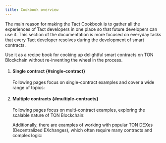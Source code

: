 ```yaml
---
title: Cookbook overview
---
```



The main reason for making the Tact Cookbook is to gather all the experiences of Tact developers in one place so that future developers can use it. This section of the documentation is more focused on everyday tasks that every Tact developer resolves during the development of smart contracts.

Use it as a recipe book for cooking up delightful smart contracts on TON Blockchain without re-inventing the wheel in the process.

<Steps>

1. #### Single contract {#single-contract}

   Following pages focus on single-contract examples and cover a wide range of topics:

   <CardGrid>
    <LinkCard
      title="1️⃣ Single-contract communication"
      href="/cookbook/single-communication"
    />
    <LinkCard
      title="⚙️ Type conversion"
      href="/cookbook/type-conversion"
    />
    <LinkCard
      title="📦 Data structures"
      href="/cookbook/data-structures"
    />
    <LinkCard
      title="🤖 Algorithms"
      href="/cookbook/algo"
    />
    <LinkCard
      title="📆 Time and date"
      href="/cookbook/time"
    />
    <LinkCard
      title="⚠️ Access control"
      href="/cookbook/access"
    />
    <LinkCard
      title="✨ Randomness"
      href="/cookbook/random"
    />
    <LinkCard
      title="🤔 Miscellaneous"
      href="/cookbook/misc"
    />
   </CardGrid>

2. #### Multiple contracts {#multiple-contracts}

   Following pages focus on multi-contract examples, exploring the scalable nature of TON Blockchain:

   <CardGrid>
     <LinkCard
       title="🧮 Multi-contract communication"
       href="/cookbook/multi-communication"
     />
     <LinkCard
       title="💎 Fungible Tokens (Jettons)"
       href="/cookbook/jettons"
     />
     <LinkCard
       title="🖼️ Non-Fungible Tokens (NFTs)"
       href="/cookbook/nfts"
     />
   </CardGrid>

   Additionally, there are examples of working with popular TON DEXes (Decentralized EXchanges), which often require many contracts and complex logic:

   <CardGrid>
     <LinkCard
       title="DeDust.io"
       href="/cookbook/dexes/dedust"
     />
     <LinkCard
       title="STON.fi"
       href="/cookbook/dexes/stonfi"
     />
   </CardGrid>

</Steps>
